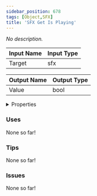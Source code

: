 ```yaml
---
sidebar_position: 678
tags: [Object,SFX]
title: 'SFX Get Is Playing'
---
```


*No description.*




<EsbSvg />

| Input Name | Input Type |
|-----------|-----------|
| Target | sfx |

| Output Name | Output Type |
|-----------|-----------|
| Value | bool |


<details>
  <summary>Properties</summary>
  <div>
    <div>
    <table>
      <thead>
        <tr>
          <th>Is beta required?</th>
          <th>❌</th>
        </tr>
        <tr>
          <th>Is this chip a trolling risk?</th>
          <th>❌</th>
        </tr>
        <tr>
          <th>Is this chip a role assignment risk?</th>
          <th>❌</th>
        </tr>
        <tr>
          <th>Chip UUID</th>
          <th>a0a17fe1-bdb0-4687-81de-141ce97710ed</th>
        </tr>
      </thead>
    </table>
    </div>
  </div>
</details>

### Uses

None so far!

### Tips

None so far!

### Issues

None so far!